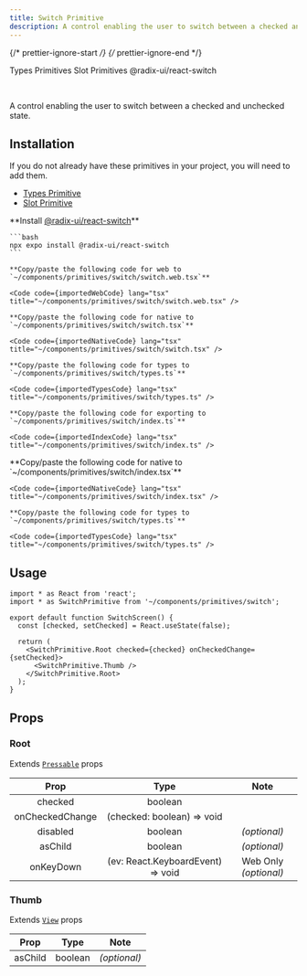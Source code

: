 ```yaml
---
title: Switch Primitive
description: A control enabling the user to switch between a checked and unchecked state.
---
```


{/* prettier-ignore-start */}
{/* prettier-ignore-end */}


<LinkButton href='/primitives/types'>Types Primitives</LinkButton>
<LinkButton href='/primitives/slot'>Slot Primitives</LinkButton>
<LinkButton target='_blank' href='https://www.radix-ui.com/primitives/docs/components/switch'>
  @radix-ui/react-switch
</LinkButton>

<br />

A control enabling the user to switch between a checked and unchecked state.

## Installation

<Aside title="Uses shared primitives">
  If you do not already have these primitives in your project, you will need to add them.

  - [Types Primitive](/primitives/types)
  - [Slot Primitive](/primitives/slot)
</Aside>

<Tabs>
  <TabItem label="Universal">
    **Install <a target="_blank" href="https://www.radix-ui.com/primitives/docs/components/switch">@radix-ui/react-switch</a>**

    ```bash
    npx expo install @radix-ui/react-switch
    ```

    **Copy/paste the following code for web to  `~/components/primitives/switch/switch.web.tsx`**

    <Code code={importedWebCode} lang="tsx" title="~/components/primitives/switch/switch.web.tsx" />

    **Copy/paste the following code for native to  `~/components/primitives/switch/switch.tsx`**

    <Code code={importedNativeCode} lang="tsx" title="~/components/primitives/switch/switch.tsx" />

    **Copy/paste the following code for types to  `~/components/primitives/switch/types.ts`**

    <Code code={importedTypesCode} lang="tsx" title="~/components/primitives/switch/types.ts" />

    **Copy/paste the following code for exporting to  `~/components/primitives/switch/index.ts`**

    <Code code={importedIndexCode} lang="tsx" title="~/components/primitives/switch/index.ts" />
  </TabItem>
  <TabItem label="Native Only">
    **Copy/paste the following code for native to  `~/components/primitives/switch/index.tsx`**

    <Code code={importedNativeCode} lang="tsx" title="~/components/primitives/switch/index.tsx" />

    **Copy/paste the following code for types to  `~/components/primitives/switch/types.ts`**

    <Code code={importedTypesCode} lang="tsx" title="~/components/primitives/switch/types.ts" />
  </TabItem>
</Tabs>

## Usage

```tsx
import * as React from 'react';
import * as SwitchPrimitive from '~/components/primitives/switch';

export default function SwitchScreen() {
  const [checked, setChecked] = React.useState(false);

  return (
    <SwitchPrimitive.Root checked={checked} onCheckedChange={setChecked}>
      <SwitchPrimitive.Thumb />
    </SwitchPrimitive.Root>
  );
}

```

## Props

### Root

Extends [`Pressable`](https://reactnative.dev/docs/pressable#props) props

|     Prop     |           Type           |     Note     |
| :----------: | :----------------------: | :----------: |
|     checked     |   boolean         |  |
|     onCheckedChange     |   (checked: boolean) => void         |  |
|   disabled   |         boolean          | _(optional)_ |
| asChild | boolean | _(optional)_ |
| onKeyDown | (ev: React.KeyboardEvent) => void | Web Only _(optional)_ |

### Thumb

Extends [`View`](https://reactnative.dev/docs/view#props) props

|  Prop   |  Type   |     Note     |
| :-----: | :-----: | :----------: |
| asChild | boolean | _(optional)_ |